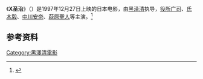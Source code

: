 {{Infobox film
| name           = X圣治
<!-- | image          = Cureposter.jpg
| image_size     =  -->
| caption        = 
| director       = [[黑澤清|黑澤清]]
| producer       = [[Junyuki_Shimoba|Junyuki Shimoba]]<br/>[[Tsutomu_Tsuchikawa|Tsutomu Tsuchikawa]]
| writer         = [[黑澤清|黑澤清]]
| narrator       = 
| starring       = [[役所廣司|役所廣司]]<br/>[[氏木毅|氏木毅]]<br/>[[中川安奈|中川安奈]]<br/>[[萩原聖人|萩原聖人]]
| music          = [[Gary_Ashiya|Gary Ashiya]]
| cinematography = [[喜久村德章|喜久村德章]]
| editing        = {{tsl|en|Kan Suzuki||Kan Suzuki}}
| studio         = [[大映|大映]]
| distributor    = [[大映|大映]]
| released       = 1997
| runtime        = 111分钟
| country        = {{JPN}}
| language       = [[日语|日语]]
| budget         = est. $1,000,000 (JPY)
| gross          = 
}}
《'''X圣治'''》（{{lang-en|CURE}}）是1997年12月27日上映的日本电影，由[[黑泽清|黑泽清]]执导，[[役所广司|役所广司]]、[[氏木毅|氏木毅]]、[[中川安奈|中川安奈]]、[[萩原聖人|萩原聖人]]等主演。<ref>{{Cite web|url=https://www.scmp.com/magazines/post-magazine/arts-music/article/2122223/flashback-cure-1997-kiyoshi-kurosawas-daring|title=Cure (1997) – Kiyoshi Kurosawa's daring psychological thriller|date=2017-12-02|website=South China Morning Post|language=en|access-date=2020-04-29|archive-date=2021-04-12|archive-url=https://web.archive.org/web/20210412165346/https://www.scmp.com/magazines/post-magazine/arts-music/article/2122223/flashback-cure-1997-kiyoshi-kurosawas-daring}}</ref>

== 参考资料 ==
{{reflist}}

{{黑泽清}}

[[Category:黑澤清電影|Category:黑澤清電影]]
